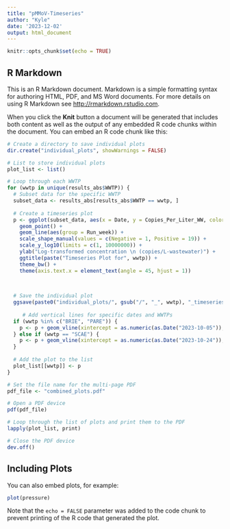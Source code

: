 ```yaml
---
title: "pMMoV-Timeseries"
author: "Kyle"
date: '2023-12-02'
output: html_document
---
```


```r
knitr::opts_chunk$set(echo = TRUE)
```

## R Markdown

This is an R Markdown document. Markdown is a simple formatting syntax for authoring HTML, PDF, and MS Word documents. For more details on using R Markdown see <http://rmarkdown.rstudio.com>.

When you click the **Knit** button a document will be generated that includes both content as well as the output of any embedded R code chunks within the document. You can embed an R code chunk like this:

```r

# Create a directory to save individual plots
dir.create("individual_plots", showWarnings = FALSE)

# List to store individual plots
plot_list <- list()

# Loop through each WWTP
for (wwtp in unique(results_abs$WWTP)) {
  # Subset data for the specific WWTP
  subset_data <- results_abs[results_abs$WWTP == wwtp, ]
  
  # Create a timeseries plot
  p <- ggplot(subset_data, aes(x = Date, y = Copies_Per_Liter_WW, color = Run_week, shape = Positivity)) +
    geom_point() +
    geom_line(aes(group = Run_week)) +
    scale_shape_manual(values = c(Negative = 1, Positive = 19)) +
    scale_y_log10(limits = c(1, 10000000)) +
    ylab("Log-transformed concentration \n (copies/L-wastewater)") +
    ggtitle(paste("Timeseries Plot for", wwtp)) +
    theme_bw() +
    theme(axis.text.x = element_text(angle = 45, hjust = 1))
  

  
  # Save the individual plot
  ggsave(paste0("individual_plots/", gsub("/", "_", wwtp), "_timeseries_plot.png"), plot = p)
  
     # Add vertical lines for specific dates and WWTPs
  if (wwtp %in% c("BRIE", "PARE")) {
    p <- p + geom_vline(xintercept = as.numeric(as.Date("2023-10-05")), linetype = "dashed", color = "red")
  } else if (wwtp == "SCAE") {
    p <- p + geom_vline(xintercept = as.numeric(as.Date("2023-10-24")), linetype = "dashed", color = "blue")
  }
  
  # Add the plot to the list
  plot_list[[wwtp]] <- p
}

# Set the file name for the multi-page PDF
pdf_file <- "combined_plots.pdf"

# Open a PDF device
pdf(pdf_file)

# Loop through the list of plots and print them to the PDF
lapply(plot_list, print)

# Close the PDF device
dev.off()

```

## Including Plots

You can also embed plots, for example:

```r
plot(pressure)
```

Note that the `echo = FALSE` parameter was added to the code chunk to prevent printing of the R code that generated the plot.
